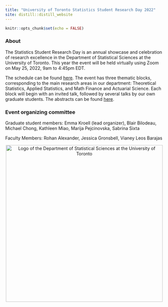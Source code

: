 ```yaml
---
title: "University of Toronto Statistics Student Research Day 2022"
site: distill::distill_website
---
```


```r
knitr::opts_chunk$set(echo = FALSE)

```
### About

The Statistics Student Research Day is an annual showcase and celebration of research excellence in the Department of Statistical Sciences at the University of Toronto. 
This year the event will be held virtually using Zoom on May 25, 2022, 9am to 4:45pm EDT. 

The schedule can be found [here](schedule.html). The event has three thematic blocks, corresponding to the main research areas in our department: Theoretical Statistics, Applied Statistics, and Math Finance and Actuarial Science. Each block will begin with an invited talk, followed by several talks by our own graduate students. The abstracts can be found [here](abstracts.html).

### Event organizing committee

Graduate student members: Emma Kroell (lead organizer), Blair Bilodeau, Michael Chong, 
Kathleen Miao, Marija Pejcinovska, Sabrina Sixta

Faculty Members: Rohan Alexander, Jessica Gronsbell, Vianey Leos Barajas

<center>
<div class "layout-chunk">
<img align="center" src="dept_logo.png" width="500" alt="Logo of the Department of Statistical Sciences at the University of Toronto">
</div>
</center>


